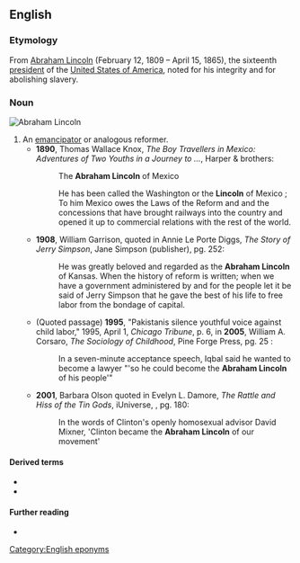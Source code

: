 ==English==

===Etymology===
From [[w:Abraham Lincoln|Abraham Lincoln]] (February 12, 1809 – April 15, 1865), the sixteenth [[president]] of the [[w:United States of America|United States of America]], noted for his integrity and for abolishing slavery.

===Noun===
[[Image:Abraham Lincoln head on shoulders photo portrait.jpg|thumb|right|Abraham Lincoln]]
{{en-noun}}

# An [[emancipator]] or analogous reformer.
#* '''1890''', Thomas Wallace Knox, ''The Boy Travellers in Mexico: Adventures of Two Youths in a Journey to ...'', Harper & brothers:
#*: {{qualifier|Table of contents, pg. viii}} The '''Abraham Lincoln''' of Mexico
#*: {{qualifier|pg. 124-5}} He has been called the Washington or the '''Lincoln''' of Mexico ; To him Mexico owes the Laws of the Reform and and the concessions that have brought railways into the country and opened it up to commercial relations with the rest of the world.
#* '''1908''', William Garrison, quoted in Annie Le Porte Diggs, ''The Story of Jerry Simpson'', Jane Simpson (publisher), pg. 252:
#*: He was greatly beloved and regarded as the '''Abraham Lincoln''' of Kansas. When the history of reform is written; when we have a government administered by and for the people let it be said of Jerry Simpson that he gave the best of his life to free labor from the bondage of capital.
#* (Quoted passage) '''1995''', "Pakistanis silence youthful voice against child labor," 1995, April 1, ''Chicago Tribune'', p. 6, in '''2005''', William A. Corsaro, ''The Sociology of Childhood'', Pine Forge Press, pg. 25 {{ISBN|0761987517}}:
#*: In a seven-minute acceptance speech, Iqbal said he wanted to become a lawyer "'so he could become the '''Abraham Lincoln''' of his people'"
#* '''2001''', Barbara Olson quoted in Evelyn L. Damore, ''The Rattle and Hiss of the Tin Gods'', iUniverse, {{ISBN|0595228445}}, pg. 180:
#*: In the words of Clinton's openly homosexual advisor David Mixner, 'Clinton became the '''Abraham Lincoln''' of our movement'

====Derived terms====
* {{l|en|Abraham Lincoln hat}}
* {{l|en|Lincoln rocker}}

====Further reading====
* {{projectlink|pedia}}

[[Category:English eponyms]]